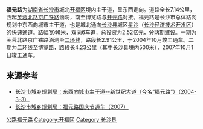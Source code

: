 '''福元路'''为[[湖南省|湖南省]][[长沙市|长沙市]]城北[[开福区|开福区]]境内主干道，呈东西走向。道路全长7.14公里，西起[[芙蓉路|芙蓉北路]][[京广铁路|京广铁路]]涵洞，南至博览路与[[开元路|开元路]]对接。福元路是长沙市总体路网规划中东西向城市主干道，也是城北通向[[长沙县|长沙县]]城区[[星沙|星沙]]（[[长沙经济技术开发区|长沙经济技术开发区]]）的快速通道。路幅宽46米，双向6车道，总投资为2.52亿元，分两期建设。一期为芙蓉北路京广铁路涵洞至[[长沙二环线|二环线]]，路段长2.91公里，于2004年10月竣工通车。二期为二环线至博览路，路段长4.23公里（其中长沙县境内500米），2007年10月1日竣工通车。

==来源参考==
* [http://www.hnup.com/article/CS2010article.asp?id=2837&classid=4&mainkey=开元路 长沙市城乡规划局：东西向城市主干道--新世纪大道（今名“福元路”）（2004-3-3）]{{dead link|date=2018年4月 |bot=InternetArchiveBot |fix-attempted=yes }}
* [http://www.hnup.com/article/CS2010article.asp?id=19514&classid=4 长沙市城乡规划局：福元路国庆节通车（2007）]{{dead link|date=2018年4月 |bot=InternetArchiveBot |fix-attempted=yes }}

{{Road-stub}}
{{长沙基础设施建设}}

[[Category:长沙交通|公路福元路]]
[[Category:开福区|Category:开福区]]
[[Category:长沙县|Category:长沙县]]